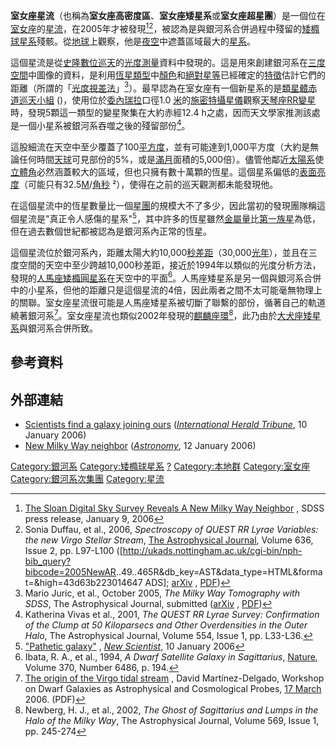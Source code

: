 {{Galaxy
| name = 室女座恆星流
| epoch =  [[J2000|J2000]]
| type =  dSph的殘骸
| ra = ?
| dec = ?
| dist_ly = 30000 [[光年|ly]]
| appmag_v = ?
| size_v = 30′ × 10′
| constellation name = [[室女座|室女座]]
| radius_ly = ?
| absmag_v = ?
| names = none
}}
'''室女座星流'''（也稱為'''室女座高密度區'''、'''室女座矮星系'''或'''室女座超星團'''）是一個位在[[室女座|室女座]]的[[星流|星流]]，在2005年才被發現<ref>[http://www.sdss.org/news/releases/20060109.virgooverdensity.html The Sloan Digital Sky Survey Reveals A New Milky Way Neighbor] {{Wayback|url=http://www.sdss.org/news/releases/20060109.virgooverdensity.html |date=20131203174613 }}, SDSS press release, January 9, 2006</ref><ref>Sonia Duffau, et al., 2006, ''Spectroscopy of QUEST RR Lyrae Variables: the new Virgo Stellar Stream'', [[The_Astrophysical_Journal|The Astrophysical Journal]], Volume 636, Issue 2, pp. L97-L100 ([http://ukads.nottingham.ac.uk/cgi-bin/nph-bib_query?bibcode=2005NewAR..49..465R&db_key=AST&data_type=HTML&format=&high=43d63b223014647 ADS]; [http://arxiv.org/abs/astro-ph/0510589 arXiv] {{Wayback|url=http://arxiv.org/abs/astro-ph/0510589 |date=20171107055625 }}, [http://arxiv.org/PS_cache/astro-ph/pdf/0510/0510589.pdf PDF]{{Dead link|date=2019年5月 |bot=InternetArchiveBot |fix-attempted=yes }})</ref>，被認為是與銀河系合併過程中殘留的[[矮橢球星系|矮橢球星系]]殘骸。從[[地球|地球]]上觀察，他是[[夜空|夜空]]中遮蓋區域最大的[[星系|星系]]。

這個星流是從[[史隆數位巡天|史隆數位巡天]]的[[光度學|光度測量]]資料中發現的。這是用來創建銀河系在[[三度空間|三度空間]]中圖像的資料，是利用[[恆星光譜|恆星類型]]中[[顏色|顏色]]和[[絕對星等|絕對星等]]已經確定的[[標準燭光|特徵]]估計它們的距離（所謂的「[[光度視差法|光度視差法]]」<ref>Mario Juric, et al., October 2005, ''The Milky Way Tomography with SDSS'', The Astrophysical Journal, submitted ([http://www.arxiv.org/abs/astro-ph/0510520 arXiv] {{Wayback|url=http://www.arxiv.org/abs/astro-ph/0510520 |date=20130703051238 }}, [http://www.arxiv.org/PS_cache/astro-ph/pdf/0510/0510520.pdf PDF])</ref>）。最早認為在室女座有一個新星系的是[[類星體赤道巡天小組|類星體赤道巡天小組]] ({{lang|en| Quasar Equatorial Survey Team}})，使用位於[[委內瑞拉|委內瑞拉]]{{tsl|en|Llano del Hato National Astronomical Observatory|Llano del Hato國家天文台}}口徑1.0 [[米_(單位)|米]]的[[施密特攝星儀|施密特攝星儀]]觀察[[天琴座RR變星|天琴座RR變星]]時，發現5顆這一類型的變星聚集在大約赤經12.4 h之處，因而天文學家推測該處是一個小星系被銀河系吞噬之後的殘留部份<ref>Katherina Vivas et al., 2001, ''The QUEST RR Lyrae Survey: Confirmation of the Clump at 50 Kiloparsecs and Other Overdensities in the Outer Halo'', The Astrophysical Journal, Volume 554, Issue 1, pp. L33-L36.</ref>。

這股細流在天空中至少覆蓋了100[[平方度|平方度]]，並有可能達到1,000平方度（大約是無論任何時間[[天球|天球]]可見部份的5%，或是[[滿月|滿月]]面積的5,000倍）。儘管他鄰近[[太陽系|太陽系]]使[[立體角|立體角]]必然涵蓋較大的區域，但也只擁有數十萬顆的恆星。這個星系偏低的[[表面亮度|表面亮度]]（可能只有32.5[[絕對星等|M]]/[[角秒|角秒]] ²），使得在之前的巡天觀測都未能發現他。

在這個星流中的恆星數量比一個[[星團|星團]]的規模大不了多少，因此當初的發現團隊稱這個星流是"真正令人感傷的星系"<ref>[http://www.newscientistspace.com/article.ns?id=dn8556 "Pathetic galaxy"] {{Wayback|url=http://www.newscientistspace.com/article.ns?id=dn8556 |date=20060327044004 }}, ''[[New_Scientist|New Scientist]]'', 10 January 2006</ref>，其中許多的恆星雖然[[金屬量|金屬量]]比[[星族|第一族星]]為低，但在過去數個世紀都被認為是銀河系內正常的恆星。

這個星流位於銀河系內，距離太陽大約10,000[[秒差距|秒差距]]（30,000[[光年|光年]]），並且在三度空間的天空中至少跨越10,000秒差距，接近於1994年以類似的光度分析方法，發現的[[人馬座矮橢圓星系|人馬座矮橢圓星系]]在天空中的平面<ref>Ibata, R. A., et al., 1994, ''A Dwarf Satellite Galaxy in Sagittarius'', [[Nature_(journal)|Nature]], Volume 370, Number 6486, p. 194.</ref>。人馬座矮星系是另一個與銀河系合併中的小星系，但他的距離只是這個星流的4倍，因此兩者之間不太可能毫無物理上的關聯。室女座星流很可能是人馬座矮星系被切斷了聯繫的部份，循著自己的軌道繞著銀河系<ref>[http://celestial.berkeley.edu/dgacp/program/talks/Martinez-Delgado.pdf The origin of the Virgo tidal stream] {{Wayback|url=http://celestial.berkeley.edu/dgacp/program/talks/Martinez-Delgado.pdf |date=20060904015332 }}, David Martínez-Delgado, Workshop on Dwarf Galaxies as Astrophysical and Cosmological Probes, [[17_March|17 March]] 2006. (PDF)</ref>。室女座星流也類似2002年發現的[[麒麟座環|麒麟座環]]<ref>Newberg, H. J., et al., 2002, ''The Ghost of Sagittarius and Lumps in the Halo of the Milky Way'', The Astrophysical Journal, Volume 569, Issue 1, pp. 245-274
</ref>，此乃由於[[大犬座矮星系|大犬座矮星系]]與銀河系合併所致。

== 參考資料 ==
{{reflist}}

== 外部連結 ==
*[http://www.iht.com/articles/2006/01/10/news/galaxy.php Scientists find a galaxy joining ours]{{Wayback|url=http://www.iht.com/articles/2006/01/10/news/galaxy.php |date=20070321013203 }} (''[[International_Herald_Tribune|International Herald Tribune]]'', 10 January 2006)
*[http://www.astronomy.com/asy/default.aspx?c=a&id=3841 New Milky Way neighbor]{{Wayback|url=http://www.astronomy.com/asy/default.aspx?c=a&id=3841 |date=20080219215907 }} (''[[Astronomy_(magazine)|Astronomy]]'', 12 January 2006)

{{銀河}}

[[Category:銀河系|Category:銀河系]]
[[Category:矮橢球星系|Category:矮橢球星系]]
[[Category:2001年發現的天體|?]]
[[Category:本地群|Category:本地群]]
[[Category:室女座|Category:室女座]]
[[Category:銀河系次集團|Category:銀河系次集團]]
[[Category:星流|Category:星流]]